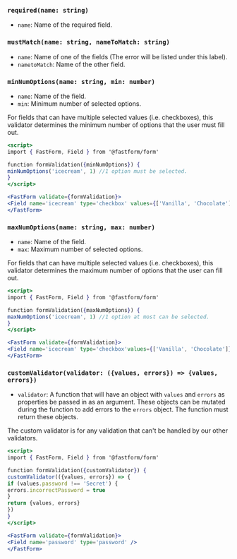 
<Meta title='Validators/Validators' />

### `required(name: string)`
- `name`: Name of the required field.
### `mustMatch(name: string, nameToMatch: string)`
- `name`: Name of one of the fields (The error will be listed under this label).
- `nametoMatch`: Name of the other field.
### `minNumOptions(name: string, min: number)`
- `name`: Name of the field.
- `min`: Minimum number of selected options.

For fields that can have multiple selected values (i.e. checkboxes), this validator determines the minimum number of options that the user must fill out.
```jsx
<script>
import { FastForm, Field } from '@fastform/form'

function formValidation({minNumOptions}) {
minNumOptions('icecream', 1) //1 option must be selected.
}
</script>

<FastForm validate={formValidation}>
<Field name='icecream' type='checkbox' values={['Vanilla', 'Chocolate']} />
</FastForm>
```
### `maxNumOptions(name: string, max: number)`
- `name`: Name of the field.
- `max`: Maximum number of selected options.

For fields that can have multiple selected values (i.e. checkboxes), this validator determines the maximum number of options that the user can fill out.
```jsx
<script>
import { FastForm, Field } from '@fastform/form'

function formValidation({maxNumOptions}) {
maxNumOptions('icecream', 1) //1 option at most can be selected.
}
</script>

<FastForm validate={formValidation}>
<Field name='icecream' type='checkbox'values={['Vanilla', 'Chocolate']} />
</FastForm>
```
### `customValidator(validator: ({values, errors}) => {values, errors})`
- `validator`: A function that will have an object with `values` and `errors` as properties be passed in as an argument. These objects can be mutated during the function to add errors to the `errors` object. The function must return these objects.

The custom validator is for any validation that can't be handled by our other validators.
```jsx
<script>
import { FastForm, Field } from '@fastform/form'

function formValidation({customValidator}) {
customValidator(({values, errors}) => {
if (values.password !== 'Secret') {
errors.incorrectPassword = true
}
return {values, errors}
})
}
</script>

<FastForm validate={formValidation}>
<Field name='password' type='password' />
</FastForm>
```
